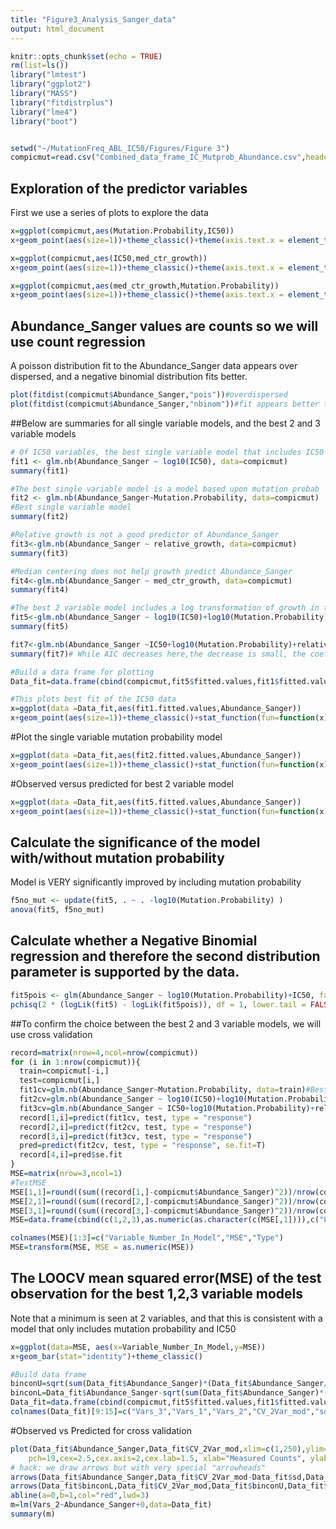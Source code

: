 ---
title: "Figure3_Analysis_Sanger_data"
output: html_document
---

```{r setup, include=FALSE}
knitr::opts_chunk$set(echo = TRUE)
rm(list=ls())
library("lmtest")
library("ggplot2")
library("MASS")
library("fitdistrplus")
library("lme4")
library("boot")


setwd("~/MutationFreq_ABL_IC50/Figures/Figure 3")
compicmut=read.csv("Combined_data_frame_IC_Mutprob_Abundance.csv",header=T,stringsAsFactors=F)

```

## Exploration of the predictor variables
First we use a series of plots to explore the data
```{r , echo=TRUE}

x=ggplot(compicmut,aes(Mutation.Probability,IC50))
x+geom_point(aes(size=1))+theme_classic()+theme(axis.text.x = element_text(size=15),axis.text.y = element_text(size=15))

x=ggplot(compicmut,aes(IC50,med_ctr_growth))
x+geom_point(aes(size=1))+theme_classic()+theme(axis.text.x = element_text(size=15),axis.text.y = element_text(size=15))

x=ggplot(compicmut,aes(med_ctr_growth,Mutation.Probability))
x+geom_point(aes(size=1))+theme_classic()+theme(axis.text.x = element_text(size=15),axis.text.y = element_text(size=15))

```

## Abundance_Sanger values are counts so we will use count regression
A poisson distribution fit to the Abundance_Sanger data appears over dispersed, and a negative binomial distribution fits better.

```{r , echo=TRUE}
plot(fitdist(compicmut$Abundance_Sanger,"pois"))#overdispersed
plot(fitdist(compicmut$Abundance_Sanger,"nbinom"))#fit appears better than poisson
```

##Below are summaries for all single variable models, and the best 2 and 3 variable models
```{r echo=TRUE}
# Of IC50 variables, the best single variable model that includes IC50 is below
fit1 <- glm.nb(Abundance_Sanger ~ log10(IC50), data=compicmut)
summary(fit1)
```

```{r echo=TRUE}
#The best single variable model is a model based upon mutation probab
fit2 <- glm.nb(Abundance_Sanger~Mutation.Probability, data=compicmut) 
#Best single variable model
summary(fit2)
```

```{r echo=TRUE}
#Relative growth is not a good predictor of Abundance_Sanger
fit3<-glm.nb(Abundance_Sanger ~ relative_growth, data=compicmut)
summary(fit3)
```

```{r echo=TRUE}
#Median centering does not help growth predict Abundance_Sanger
fit4<-glm.nb(Abundance_Sanger ~ med_ctr_growth, data=compicmut)
summary(fit4)
```

```{r echo=TRUE}
#The best 2 variable model includes a log transformation of growth in the presence of drug(IC50) and mutation probability
fit5<-glm.nb(Abundance_Sanger ~ log10(IC50)+log10(Mutation.Probability), data=compicmut) #Best 2 variable model
summary(fit5)
```

```{r echo=TRUE}
fit7<-glm.nb(Abundance_Sanger ~IC50+log10(Mutation.Probability)+relative_growth, data=compicmut) #Best 3 variable model
summary(fit7)# While AIC decreases here,the decrease is small, the coefficient is negative (which is unlikely), and the pval is not particularly significant. Therefore it seems that this best 3 variable model is likely overfit. I will examine LOOCV, and test set mean squared error for final model selection.
```

```{r}
#Build a data frame for plotting
Data_fit=data.frame(cbind(compicmut,fit5$fitted.values,fit1$fitted.values,fit2$fitted.values))
```

```{r}
#This plots best fit of the IC50 data
x=ggplot(data =Data_fit,aes(fit1.fitted.values,Abundance_Sanger))
x+geom_point(aes(size=1))+theme_classic()+stat_function(fun=function(x)x, geom="line", aes(colour="square",size=1.0),)+theme(axis.text.x = element_text(size=15),axis.text.y = element_text(size=15))
```

#Plot the single variable mutation probability model
```{r}
x=ggplot(data =Data_fit,aes(fit2.fitted.values,Abundance_Sanger))
x+geom_point(aes(size=1))+theme_classic()+stat_function(fun=function(x)x, geom="line", aes(colour="square",size=1.0),)+theme(axis.text.x = element_text(size=15),axis.text.y = element_text(size=15))
```

#Observed versus predicted for best 2 variable model
```{r}
x=ggplot(data =Data_fit,aes(fit5.fitted.values,Abundance_Sanger))
x+geom_point(aes(size=1))+theme_classic()+stat_function(fun=function(x)x, geom="line", aes(colour="square",size=1.0),)+theme(axis.text.x = element_text(size=15),axis.text.y = element_text(size=15))
```

## Calculate the significance of the model with/without mutation probability
Model is VERY significantly improved by including mutation probability
```{r echo=TRUE}
f5no_mut <- update(fit5, . ~ . -log10(Mutation.Probability) )
anova(fit5, f5no_mut)
```

## Calculate whether a Negative Binomial regression and therefore the second distribution parameter is supported by the data.
```{r echo=TRUE}
fit5pois <- glm(Abundance_Sanger ~ log10(Mutation.Probability)+IC50, family = "poisson", data = compicmut)
pchisq(2 * (logLik(fit5) - logLik(fit5pois)), df = 1, lower.tail = FALSE)
```

##To confirm the choice between the best 2 and 3 variable models, we will use cross validation
```{r echo=TRUE}
record=matrix(nrow=4,ncol=nrow(compicmut))
for (i in 1:nrow(compicmut)){
  train=compicmut[-i,]
  test=compicmut[i,]
  fit1cv=glm.nb(Abundance_Sanger~Mutation.Probability, data=train)#Best 1 variable model
  fit2cv=glm.nb(Abundance_Sanger ~ log10(IC50)+log10(Mutation.Probability), data=train) #Best 2 variable model
  fit3cv=glm.nb(Abundance_Sanger ~ IC50+log10(Mutation.Probability)+relative_growth,data=train) #Best 3 variable model
  record[1,i]=predict(fit1cv, test, type = "response")
  record[2,i]=predict(fit2cv, test, type = "response")
  record[3,i]=predict(fit3cv, test, type = "response")
  pred=predict(fit2cv, test, type = "response", se.fit=T)
  record[4,i]=pred$se.fit
}
MSE=matrix(nrow=3,ncol=1)
#TestMSE
MSE[1,1]=round((sum((record[1,]-compicmut$Abundance_Sanger)^2))/nrow(compicmut),digits=2)
MSE[2,1]=round((sum((record[2,]-compicmut$Abundance_Sanger)^2))/nrow(compicmut),digits = 2)
MSE[3,1]=round((sum((record[3,]-compicmut$Abundance_Sanger)^2))/nrow(compicmut),digits = 2)
MSE=data.frame(cbind(c(1,2,3),as.numeric(as.character(c(MSE[,1]))),c("LOOCV","LOOCV","LOOCV")), stringsAsFactors = F)

colnames(MSE)[1:3]=c("Variable_Number_In_Model","MSE","Type")
MSE=transform(MSE, MSE = as.numeric(MSE))

```

## The LOOCV mean squared error(MSE) of the test observation for the best 1,2,3 variable models
Note that a minimum is seen at 2 variables, and that this is consistent with a model that only includes mutation probability and IC50
```{r}
x=ggplot(data=MSE, aes(x=Variable_Number_In_Model,y=MSE))
x+geom_bar(stat="identity")+theme_classic()
```

```{r}
#Build data frame
binconU=sqrt(sum(Data_fit$Abundance_Sanger)*(Data_fit$Abundance_Sanger/sum(Data_fit$Abundance_Sanger))*((sum(Data_fit$Abundance_Sanger)-Data_fit$Abundance_Sanger)/sum(Data_fit$Abundance_Sanger)))+Data_fit$Abundance_Sanger
binconL=Data_fit$Abundance_Sanger-sqrt(sum(Data_fit$Abundance_Sanger)*(Data_fit$Abundance_Sanger/sum(Data_fit$Abundance_Sanger))*((sum(Data_fit$Abundance_Sanger)-Data_fit$Abundance_Sanger)/sum(Data_fit$Abundance_Sanger)))
Data_fit=data.frame(cbind(compicmut,fit5$fitted.values,fit1$fitted.values,fit2$fitted.values,record[2,],record[4,],binconU,binconL))
colnames(Data_fit)[9:15]=c("Vars_3","Vars_1","Vars_2","CV_2Var_mod","sd","binconL","binconU")
```

#Observed vs Predicted for cross validation
```{r}
plot(Data_fit$Abundance_Sanger,Data_fit$CV_2Var_mod,xlim=c(1,250),ylim=c(1,250),
    pch=19,cex=2.5,cex.axis=2,cex.lab=1.5, xlab="Measured Counts", ylab="Predicted Counts")
# hack: we draw arrows but with very special "arrowheads"
arrows(Data_fit$Abundance_Sanger,Data_fit$CV_2Var_mod-Data_fit$sd,Data_fit$Abundance_Sanger,Data_fit$CV_2Var_mod+Data_fit$sd, length=0.09, angle=90,lwd=3, code=3)
arrows(Data_fit$binconL,Data_fit$CV_2Var_mod,Data_fit$binconU,Data_fit$CV_2Var_mod, length=0.09, angle=90,lwd=3, code=3)
abline(a=0,b=1,col="red",lwd=3)
m=lm(Vars_2~Abundance_Sanger+0,data=Data_fit)
summary(m)
```


